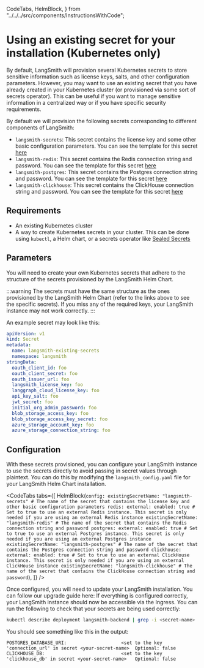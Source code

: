   CodeTabs,
  HelmBlock,
} from "../../../src/components/InstructionsWithCode";

# Using an existing secret for your installation (Kubernetes only)

By default, LangSmith will provision several Kubernetes secrets to store sensitive information such as license keys, salts, and other configuration parameters. However, you may want to use an existing secret that you have already created in your Kubernetes cluster (or provisioned via some sort of secrets operator).
This can be useful if you want to manage sensitive information in a centralized way or if you have specific security requirements.

By default we will provision the following secrets corresponding to different components of LangSmith:

- `langsmith-secrets`: This secret contains the license key and some other basic configuration parameters. You can see the template for this secret [here](https://github.com/langchain-ai/helm/blob/main/charts/langsmith/templates/secrets.yaml)
- `langsmith-redis`: This secret contains the Redis connection string and password. You can see the template for this secret [here](https://github.com/langchain-ai/helm/blob/main/charts/langsmith/templates/redis/secrets.yaml)
- `langsmith-postgres`: This secret contains the Postgres connection string and password. You can see the template for this secret [here](https://github.com/langchain-ai/helm/blob/main/charts/langsmith/templates/postgres/secrets.yaml)
- `langsmith-clickhouse`: This secret contains the ClickHouse connection string and password. You can see the template for this secret [here](https://github.com/langchain-ai/helm/blob/main/charts/langsmith/templates/clickhouse/secrets.yaml)

## Requirements

- An existing Kubernetes cluster
- A way to create Kubernetes secrets in your cluster. This can be done using `kubectl`, a Helm chart, or a secrets operator like [Sealed Secrets](https://github.com/bitnami-labs/sealed-secrets)

## Parameters

You will need to create your own Kubernetes secrets that adhere to the structure of the secrets provisioned by the LangSmith Helm Chart.

:::warning
The secrets must have the same structure as the ones provisioned by the LangSmith Helm Chart (refer to the links above to see the specific secrets). If you miss any of the required keys, your LangSmith instance may not work correctly.
:::

An example secret may look like this:

```yaml
apiVersion: v1
kind: Secret
metadata:
  name: langsmith-existing-secrets
  namespace: langsmith
stringData:
  oauth_client_id: foo
  oauth_client_secret: foo
  oauth_issuer_url: foo
  langsmith_license_key: foo
  langgraph_cloud_license_key: foo
  api_key_salt: foo
  jwt_secret: foo
  initial_org_admin_password: foo
  blob_storage_access_key: foo
  blob_storage_access_key_secret: foo
  azure_storage_account_key: foo
  azure_storage_connection_string: foo
```

## Configuration

With these secrets provisioned, you can configure your LangSmith instance to use the secrets directly to avoid passing in secret values through plaintext. You can do this by modifying the `langsmith_config.yaml` file for your LangSmith Helm Chart installation.

<CodeTabs
  tabs={[
    HelmBlock(`
config:
  existingSecretName: "langsmith-secrets" # The name of the secret that contains the license key and other basic configuration parameters
redis:
  external:
    enabled: true # Set to true to use an external Redis instance. This secret is only needed if you are using an external Redis instance
    existingSecretName: "langsmith-redis" # The name of the secret that contains the Redis connection string and password
postgres:
  external:
    enabled: true # Set to true to use an external Postgres instance. This secret is only needed if you are using an external Postgres instance
    existingSecretName: "langsmith-postgres" # The name of the secret that contains the Postgres connection string and password
clickhouse:
  external:
    enabled: true # Set to true to use an external ClickHouse instance. This secret is only needed if you are using an external ClickHouse instance
    existingSecretName: "langsmith-clickhouse" # The name of the secret that contains the ClickHouse connection string and password
`),
  ]}
/>

Once configured, you will need to update your LangSmith installation. You can follow our upgrade guide here: If everything is configured correctly, your LangSmith instance should now be accessible via the Ingress.
You can run the following to check that your secrets are being used correctly:

```bash
kubectl describe deployment langsmith-backend | grep -i <secret-name>
```

You should see something like this in the output:

```
POSTGRES_DATABASE_URI:                    <set to the key 'connection_url' in secret <your-secret-name>  Optional: false
CLICKHOUSE_DB:                            <set to the key 'clickhouse_db' in secret <your-secret-name>   Optional: false
```
